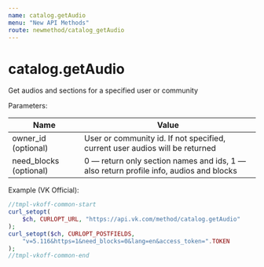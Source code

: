 ```yaml
---
name: catalog.getAudio
menu: "New API Methods"
route: newmethod/catalog_getAudio
---
```


# catalog.getAudio

Get audios and sections for a specified user or community

Parameters:

|Name|Value|
|---|---|
|owner_id (optional)|User or community id. If not specified, current user audios will be returned|
|need_blocks (optional)|0 — return only section names and ids, 1 — also return profile info, audios and blocks|

Example (VK Official):

```php
//tmpl-vkoff-common-start
curl_setopt(
    $ch, CURLOPT_URL, "https://api.vk.com/method/catalog.getAudio"
);
curl_setopt($ch, CURLOPT_POSTFIELDS,
    "v=5.116&https=1&need_blocks=0&lang=en&access_token=".TOKEN
);
//tmpl-vkoff-common-end
```

